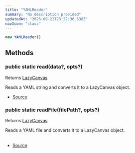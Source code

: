 ```yaml
---
title: "YAMLReader"
summary: "No description provided"
updatedAt: "2025-09-21T23:22:36.538Z"
navIcon: "class"
---
```






```typescript
new YAMLReader()
```




## Methods

### public static read(data?, opts?)
Returns [LazyCanvas](/LazyCanvas/Classes/General/LazyCanvas)

Reads a YAML string and converts it to a LazyCanvas object.



<Table data={{ headers: [{"content":"Parameter","key":"parameter","sortable":true},{"content":"Type","key":"type","sortable":true},{"content":"Optional","key":"optional","sortable":true},{"content":"Description","key":"description"}], rows: [["data","[string](https://developer.mozilla.org/en-US/docs/Web/JavaScript/Reference/Global_Objects/String)","Yes","The YAML string to read."],["opts","\\{\n  debug:   [boolean](https://developer.mozilla.org/en-US/docs/Web/JavaScript/Reference/Global_Objects/Boolean) ; \n}","Yes","Optional parameters for debugging."]] }} />



- [Source](https://github.com/NMMTY/LazyCanvas/blob/ba4be40168e49b0348ae523995fc10eec8149d6c/packages/lazycanvas/src/structures/helpers/readers/YAMLReader.ts#L16)

### public static readFile(filePath?, opts?)
Returns [LazyCanvas](/LazyCanvas/Classes/General/LazyCanvas)

Reads a YAML file and converts it to a LazyCanvas object.



<Table data={{ headers: [{"content":"Parameter","key":"parameter","sortable":true},{"content":"Type","key":"type","sortable":true},{"content":"Optional","key":"optional","sortable":true},{"content":"Description","key":"description"}], rows: [["filePath","[string](https://developer.mozilla.org/en-US/docs/Web/JavaScript/Reference/Global_Objects/String)","Yes","The path to the YAML file."],["opts","\\{\n  debug:   [boolean](https://developer.mozilla.org/en-US/docs/Web/JavaScript/Reference/Global_Objects/Boolean) ; \n}","Yes","Optional parameters for debugging."]] }} />



- [Source](https://github.com/NMMTY/LazyCanvas/blob/ba4be40168e49b0348ae523995fc10eec8149d6c/packages/lazycanvas/src/structures/helpers/readers/YAMLReader.ts#L35)